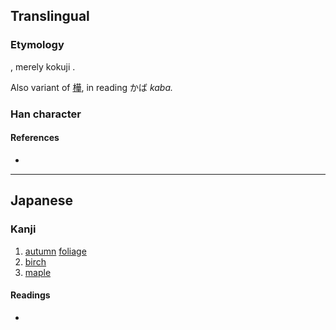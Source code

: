 {{character info/new}}
{{also|糀|樺}}
==Translingual==

===Etymology===
{{Han compound|木|花}}, merely kokuji {{ja-l|国字}}.

Also variant of [[樺]], in reading かば ''kaba.''

===Han character===
{{Han char|rn=75|rad=木|as=07|sn=11|four=|canj=DTOP|ids=⿰木花}}

====References====
* {{Han ref|kx=0537.131|dkj=15065|dj=0924.180|hdz=21210.041|uh=691B|ud=26907}}

----

==Japanese==

===Kanji===
{{ja-kanji|grade=|rs=木07}}

# [[autumn]] [[foliage]]
# [[birch]]
# [[maple]]

====Readings====
* {{ja-readings|on=|kun=[[もみじ]] (momiji), [[かば]] (kaba)}}